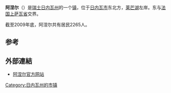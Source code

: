 {{瑞士市镇信息框
 | 市镇名称		= 阿涅尔
 | 原文名称             = Anières
 | 图片 = 
 | 纹章 = Anieres-coat of arms.svg
 | 语言                   = [[法语|法语]]
 | 所属州               = 日内瓦州
 | 所属区               = 无
 | lat_d=46|lat_m=16|lat_NS=N|long_d=6|long_m=13|long_EW=E
 | 邮政编码		= 1247
 | 市镇代码        	= 6602
 | 面积                 = 3.85
 | 平均海拔        =  400
 | 人口               = 2265<small>（2009年12月资料）</small>
 | 主页  		= www.anieres.ch
 | 市镇长           = 帕特里克·阿什利（Patrick <br>Ascheri）<ref>{{fr}}[http://www.anieres.ch/vie-politique/executif-composition.php Composition de l'exécutif] {{webarchive|url=https://web.archive.org/web/20101229073334/http://www.anieres.ch/vie-politique/executif-composition.php |date=2010-12-29 }} Commune de Anières</ref>
 | 相邻市镇             = [[科尔西耶|科尔西耶]]、[[埃尔芒斯|埃尔芒斯]]、<br>Veigy-Foncenex（[[法国|法]]）
 | 友好城市             = 
 | 地图文件 = Karte Gemeinde Anières 2007.png
|}}
'''阿涅尔'''（{{lang-fr|Anières}}）是[[瑞士|瑞士]][[日内瓦州|日内瓦州]]的一个[[瑞士的市镇|镇]]，位于[[日内瓦|日内瓦市]]东北方，[[莱芒湖|莱芒湖]]左岸。东与[[法国|法国]][[上萨瓦省|上萨瓦省]]交界。

截至2009年底，阿涅尔共有居民2265人。

==参考==
{{reflist}}

==外部連結==
*{{fr}}[https://web.archive.org/web/20190616093145/https://anieres.ch/ 阿涅尔官方网站]

{{日内瓦州行政区划}}
{{DEFAULTSORT:Anières}}
[[Category:日内瓦州的市镇|Category:日内瓦州的市镇]]